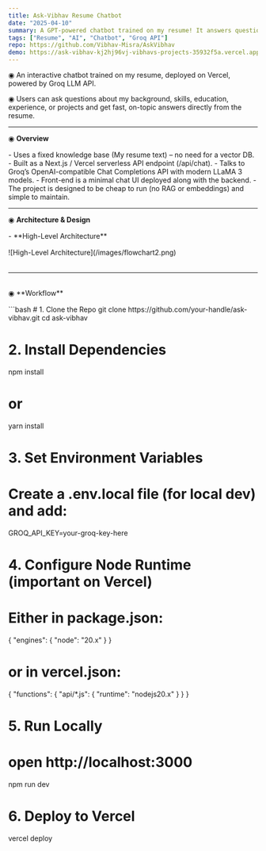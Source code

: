```yaml
---
title: Ask-Vibhav Resume Chatbot
date: "2025-04-10"
summary: A GPT-powered chatbot trained on my resume! It answers questions about my background, technical skills, education, and projects, just like an interactive CV.
tags: ["Resume", "AI", "Chatbot", "Groq API"]
repo: https://github.com/Vibhav-Misra/AskVibhav
demo: https://ask-vibhav-kj2hj96vj-vibhavs-projects-35932f5a.vercel.app/
---
```


◉ An interactive chatbot trained on my resume, deployed on Vercel, powered by Groq LLM API.

◉ Users can ask questions about my background, skills, education, experience, or projects and get fast, on-topic answers directly from the resume.

---

◉ **Overview**
<p style="margin-top:1rem;"></p>
- Uses a fixed knowledge base (My resume text) – no need for a vector DB.
- Built as a Next.js / Vercel serverless API endpoint (/api/chat).
- Talks to Groq’s OpenAI-compatible Chat Completions API with modern LLaMA 3 models.
- Front-end is a minimal chat UI deployed along with the backend.
- The project is designed to be cheap to run (no RAG or embeddings) and simple to maintain.

---

◉ **Architecture & Design**
<p style="margin-top:1rem;"></p>
- **High-Level Architecture**
<p style="margin-top:1rem;"></p>
![High-Level Architecture](/images/flowchart2.png)
<p style="margin-top:2rem;"></p>

---

<p style="margin-top:2rem;"></p>
◉ **Workflow**
<p style="margin-top:1rem;"></p>
```bash
# 1. Clone the Repo
git clone https://github.com/your-handle/ask-vibhav.git
cd ask-vibhav

# 2. Install Dependencies
npm install
# or
yarn install

# 3. Set Environment Variables
# Create a .env.local file (for local dev) and add:
GROQ_API_KEY=your-groq-key-here

# 4. Configure Node Runtime (important on Vercel)
# Either in package.json:
{ "engines": { "node": "20.x" } }

# or in vercel.json:
{ "functions": { "api/*.js": { "runtime": "nodejs20.x" } } }

# 5. Run Locally
# open http://localhost:3000
npm run dev

# 6. Deploy to Vercel
vercel deploy